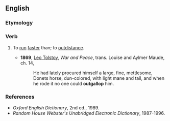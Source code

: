 ==English==

===Etymology===
{{prefix|en|out|gallop}}

===Verb===
{{en-verb}}

# {{lb|en|transitive|especially of horses or riders}} To [[run]] [[fast]]er than; to [[outdistance]].
#* '''1869''', [[w:Leo_Tolstoy|Leo Tolstoy]], ''War and Peace'', trans. Louise and Aylmer Maude, ch. 14,
#*: He had lately procured himself a large, fine, mettlesome, Donets horse, dun-colored, with light mane and tail, and when he rode it no one could '''outgallop''' him.

===References===
* ''Oxford English Dictionary'', 2nd ed., 1989.
* ''Random House Webster's Unabridged Electronic Dictionary'', 1987-1996.